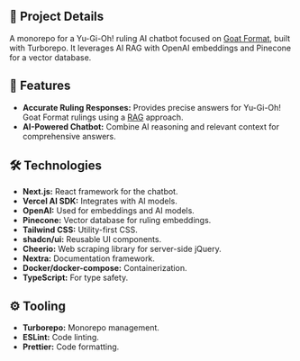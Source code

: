 

<BackPage href="/projects" content="back to projects" />

<ProjectHero project={project} />

## 📄 Project Details

A monorepo for a Yu-Gi-Oh! ruling AI chatbot focused on [Goat Format](https://www.goatformat.com/whatisgoat.html), built with Turborepo. It leverages AI RAG with OpenAI embeddings and Pinecone for a vector database.

## 🚀 Features

- **Accurate Ruling Responses:** Provides precise answers for Yu-Gi-Oh! Goat Format rulings using a [RAG](https://www.pinecone.io/learn/retrieval-augmented-generation/) approach.
- **AI-Powered Chatbot:** Combine AI reasoning and relevant context for comprehensive answers.

## 🛠️ Technologies

- **Next.js:** React framework for the chatbot.
- **Vercel AI SDK:** Integrates with AI models.
- **OpenAI:** Used for embeddings and AI models.
- **Pinecone:** Vector database for ruling embeddings.
- **Tailwind CSS:** Utility-first CSS.
- **shadcn/ui:** Reusable UI components.
- **Cheerio:** Web scraping library for server-side jQuery.
- **Nextra:** Documentation framework.
- **Docker/docker-compose:** Containerization.
- **TypeScript:** For type safety.

## ⚙️ Tooling

- **Turborepo:** Monorepo management.
- **ESLint:** Code linting.
- **Prettier:** Code formatting.
